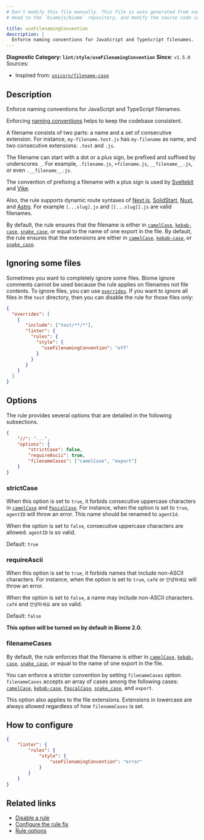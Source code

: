 ```yaml
---
# Don't modify this file manually. This file is auto generated from source, and you will lose your changes next time the website is built.
# Head to the `biomejs/biome` repository, and modify the source code in there.

title: useFilenamingConvention
description: |
  Enforce naming conventions for JavaScript and TypeScript filenames.
---
```


**Diagnostic Category: `lint/style/useFilenamingConvention`**
<Tabs>
<TabItem label="JavaScript (and super languages)" icon="seti:javascript">
**Since**: `v1.5.0`
Sources: 
- Inspired from: <a href="https://github.com/sindresorhus/eslint-plugin-unicorn/blob/main/docs/rules/filename-case.md" target="_blank"><code>unicorn/filename-case</code></a>

## Description
Enforce naming conventions for JavaScript and TypeScript filenames.

Enforcing [naming conventions](https://en.wikipedia.org/wiki/Naming_convention_(programming)) helps to keep the codebase consistent.

A filename consists of two parts: a name and a set of consecutive extension.
For instance, `my-filename.test.js` has `my-filename` as name, and two consecutive extensions: `.test` and `.js`.

The filename can start with a dot or a plus sign, be prefixed and suffixed by underscores `_`.
For example, `.filename.js`, `+filename.js`, `__filename__.js`, or even `.__filename__.js`.

The convention of prefixing a filename with a plus sign is used by
[Sveltekit](https://kit.svelte.dev/docs/routing#page) and [Vike](https://vike.dev/route).

Also, the rule supports dynamic route syntaxes of [Next.js](https://nextjs.org/docs/pages/building-your-application/routing/dynamic-routes#catch-all-segments), [SolidStart](https://docs.solidjs.com/solid-start/building-your-application/routing#renaming-index), [Nuxt](https://nuxt.com/docs/guide/directory-structure/server#catch-all-route), and [Astro](https://docs.astro.build/en/guides/routing/#rest-parameters).
For example `[...slug].js` and `[[...slug]].js` are valid filenames.

By default, the rule ensures that the filename is either in [`camelCase`](https://en.wikipedia.org/wiki/Camel_case), [`kebab-case`](https://en.wikipedia.org/wiki/Letter_case#Kebab_case), [`snake_case`](https://en.wikipedia.org/wiki/Snake_case),
or equal to the name of one export in the file.
By default, the rule ensures that the extensions are either in [`camelCase`](https://en.wikipedia.org/wiki/Camel_case), [`kebab-case`](https://en.wikipedia.org/wiki/Letter_case#Kebab_case), or [`snake_case`](https://en.wikipedia.org/wiki/Snake_case).

## Ignoring some files

Sometimes you want to completely ignore some files.
Biome ignore comments cannot be used because the rule applies on filenames not file contents.
To ignore files, you can use [`overrides`](https://biomejs.dev/reference/configuration/#overrides).
If you want to ignore all files in the `test` directory, then you can disable the rule for those files only:

```json
{
  "overrides": [
    {
       "include": ["test/**/*"],
       "linter": {
         "rules": {
           "style": {
             "useFilenamingConvention": "off"
           }
         }
       }
    }
  ]
}
```

## Options

The rule provides several options that are detailed in the following subsections.

```json
{
    "//": "...",
    "options": {
        "strictCase": false,
        "requireAscii": true,
        "filenameCases": ["camelCase", "export"]
    }
}
```

### strictCase

When this option is set to `true`, it forbids consecutive uppercase characters in [`camelCase`](https://en.wikipedia.org/wiki/Camel_case) and [`PascalCase`](https://en.wikipedia.org/wiki/Camel_case).
For instance,  when the option is set to `true`, `agentID` will throw an error.
This name should be renamed to `agentId`.

When the option is set to `false`, consecutive uppercase characters are allowed.
`agentID` is so valid.

Default: `true`

### requireAscii

When this option is set to `true`, it forbids names that include non-ASCII characters.
For instance,  when the option is set to `true`, `café` or `안녕하세요` will throw an error.

When the option is set to `false`, a name may include non-ASCII characters.
`café` and `안녕하세요` are so valid.

Default: `false`

**This option will be turned on by default in Biome 2.0.**

### filenameCases

By default, the rule enforces that the filename  is either in [`camelCase`](https://en.wikipedia.org/wiki/Camel_case), [`kebab-case`](https://en.wikipedia.org/wiki/Letter_case#Kebab_case), [`snake_case`](https://en.wikipedia.org/wiki/Snake_case), or equal to the name of one export in the file.

You can enforce a stricter convention by setting `filenameCases` option.
`filenameCases` accepts an array of cases among the following cases: [`camelCase`](https://en.wikipedia.org/wiki/Camel_case), [`kebab-case`](https://en.wikipedia.org/wiki/Letter_case#Kebab_case), [`PascalCase`](https://en.wikipedia.org/wiki/Camel_case), [`snake_case`](https://en.wikipedia.org/wiki/Snake_case), and `export`.

This option also applies to the file extensions.
Extensions in lowercase are always allowed regardless of how `filenameCases` is set.

## How to configure
```json title="biome.json"
{
	"linter": {
		"rules": {
			"style": {
				"useFilenamingConvention": "error"
			}
		}
	}
}

```
## Related links

- [Disable a rule](/linter/#disable-a-lint-rule)
- [Configure the rule fix](/linter#configure-the-rule-fix)
- [Rule options](/linter/#rule-options)

</TabItem>
</Tabs>

